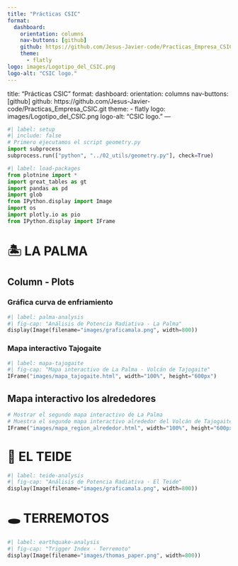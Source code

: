---
title: "Prácticas CSIC"
format: 
  dashboard:
    orientation: columns
    nav-buttons: [github]
    github: https://github.com/Jesus-Javier-code/Practicas_Empresa_CSIC.git
    theme:
      - flatly
logo: images/Logotipo_del_CSIC.png
logo-alt: "CSIC logo."
---
title: "Prácticas CSIC"
format: 
  dashboard:
    orientation: columns
    nav-buttons: [github]
    github: https://github.com/Jesus-Javier-code/Practicas_Empresa_CSIC.git
    theme:
      - flatly
logo: images/Logotipo_del_CSIC.png
logo-alt: "CSIC logo."
---

```{python}
#| label: setup
#| include: false
# Primero ejecutamos el script geometry.py
import subprocess
subprocess.run(["python", "../02_utils/geometry.py"], check=True)
```
```{python}
#| label: load-packages
from plotnine import *
import great_tables as gt
import pandas as pd
import glob
from IPython.display import Image
import os
import plotly.io as pio
from IPython.display import IFrame
```

# 🏝️ LA PALMA
## Column - Plots
### Gráfica curva de enfriamiento
```{python}
#| label: palma-analysis
#| fig-cap: "Análisis de Potencia Radiativa - La Palma"
display(Image(filename="images/graficamala.png", width=800))

```
### Mapa interactivo Tajogaite
```{python}
#| label: mapa-tajogaite
#| fig-cap: "Mapa interactivo de La Palma - Volcán de Tajogaite"
IFrame("images/mapa_tajogaite.html", width="100%", height="600px")

```

## Mapa interactivo los alrededores
```{python}
# Mostrar el segundo mapa interactivo de La Palma
# Muestra el segundo mapa interactivo alrededor del Volcán de Tajogaite
IFrame("images/mapa_region_alrededor.html", width="100%", height="600px")
```

# 🌋 EL TEIDE

```{python}
#| label: teide-analysis
#| fig-cap: "Análisis de Potencia Radiativa - El Teide"
display(Image(filename="images/graficamala.png", width=800))
```

# 🕳️ TERREMOTOS

```{python}
#| label: earthquake-analysis
#| fig-cap: "Trigger Index - Terremoto"
display(Image(filename="images/thomas_paper.png", width=800))
```
